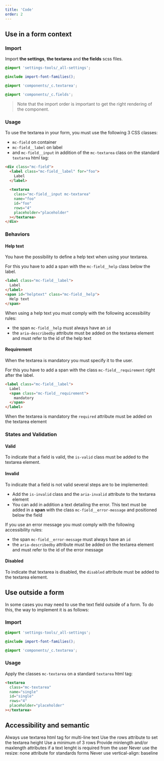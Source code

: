 ```yaml
---
title: 'Code'
order: 2
---
```


## Use in a form context

### Import

Import **the settings**, **the textarea** and **the fields** scss files.


```scss
@import 'settings-tools/_all-settings';

@include import-font-families();

@import 'components/_c.textarea';

@import 'components/_c.fields';
```

> Note that the import order is important to get the right rendering of the component.

### Usage

To use the textarea in your form, you must use the following 3 CSS classes:

- `mc-field` on container
- `mc-field__label` on label
- and `mc-field__input` in addition of the `mc-textarea` class  on the standard `textarea` html tag:

```html
<div class="mc-field">
  <label class="mc-field__label" for="foo">
    Label
  </label>
  
  <textarea
    class="mc-field__input mc-textarea"
    name="foo"
    id="foo"
    rows="4"
    placeholder="placeholder"
  ></textarea>
</div>
```

<Preview path="default" />

### Behaviors

#### Help text

You have the possibility to define a help text when using your textarea.

For this you have to add a span with the `mc-field__help` class below the label.

```html
<label class="mc-field__label">
  Label
</label>
<span id="helptext" class="mc-field__help">
  Help text
</span>
```

<Highlight theme="tips" title="Accessibility rules">

  When using a help text you must comply with the following accessibility rules:
  - the span `mc-field__help` must always have an `id`
  - the `aria-describedby` attribute must be added on the textarea element and must refer to the id of the help text

</Highlight>

<Preview path="help-text" />

#### Requirement

When the textarea is mandatory you must specify it to the user.

For this you have to add a span with the class `mc-field__requirement` right after the label.

```html
<label class="mc-field__label">
  Label
  <span class="mc-field__requirement">
    mandatory
  </span>
</label>
```

<Highlight theme="tips" title="Semantic rule">

  When the textarea is mandatory the `required` attribute must be added on the textarea element

</Highlight>

<Preview path="requirement" />

### States and Validation

#### Valid

To indicate that a field is valid, the `is-valid` class must be added to the textarea element.

<Preview path="valid" />

#### Invalid

To indicate that a field is not valid several steps are to be implemented:

- Add the `is-invalid` class and the `aria-invalid` attribute to the textarea element
- You can add in addition a text detailing the error. This text must be added in a **span** with the class `mc-field__error-message` and positioned below the field

<Highlight theme="tips" title="Accessibility rules">

  If you use an error message you must comply with the following accessibility rules:
  - the span `mc-field__error-message` must always have an `id`
  - the `aria-describedby` attribute must be added on the textarea element and must refer to the id of the error message

</Highlight>

<Preview path="invalid" />

#### Disabled

To indicate that textarea is disabled, the `disabled` attribute must be added to the textarea element.

<Preview path="disabled" />

## Use outside a form

In some cases you may need to use the text field outside of a form. To do this, the way to implement it is as follows:

### Import

```scss
@import 'settings-tools/_all-settings';

@include import-font-families();

@import 'components/_c.textarea';
```

### Usage

Apply the classes `mc-textarea` on a standard `textarea` html tag:

```html
<textarea
  class="mc-textarea"
  name="single"
  id="single"
  rows="4"
  placeholder="placeholder"
></textarea>
```

<Preview path="single" />

## Accessibility and semantic

<HintItem>
  Always use textarea html tag for multi-line text
</HintItem>
<HintItem>
  Use the rows attribute to set the textarea height
</HintItem>
<HintItem>
  Use a minimum of 3 rows
</HintItem>
<HintItem>
  Provide minlength and/or maxlength attributes if a text lenght is required from the user
</HintItem>
<HintItem dont>
  Never use the resize: none attribute for standards forms
</HintItem>
<HintItem dont>
  Never use vertical-align: baseline
</HintItem>